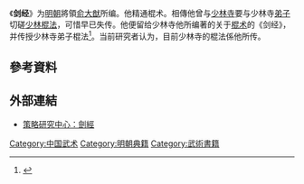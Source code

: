 《'''剑经'''》为[[明朝|明朝]]將領[[俞大猷|俞大猷]]所编。他精通棍术。相傳他曾与[[少林寺|少林寺]]要与少林寺[[弟子|弟子]]切磋[[少林棍法|少林棍法]]，可惜早已失传。他便留给少林寺他所编著的关于[[棍术|棍术]]的《剑经》，并传授少林寺弟子棍法<ref>{{Cite web|title=知拍任君鬥——《劍經》|url=https://www.hk01.com/武備志/105786/知拍任君鬥-劍經|accessdate=2019-12-19|date=2017-07-18|publisher=香港01|language=zh-HK|archive-date=2020-09-20|archive-url=https://web.archive.org/web/20200920053025/https://www.hk01.com/%E6%AD%A6%E5%82%99%E5%BF%97/105786/%E7%9F%A5%E6%8B%8D%E4%BB%BB%E5%90%9B%E9%AC%A5-%E5%8A%8D%E7%B6%93|dead-url=no}}</ref>。当前研究者认为，目前少林寺的棍法係他所传。

==參考資料==
<references />

==外部連結==
*[http://www.cos.url.tw/fight/stick.htm 策略研究中心：劍經]{{dead link|date=2017年11月 |bot=InternetArchiveBot |fix-attempted=yes }}
{{少林寺}}

[[Category:中国武术|Category:中国武术]]
[[Category:明朝典籍|Category:明朝典籍]]
[[Category:武術書籍|Category:武術書籍]]

{{武術小作品}}